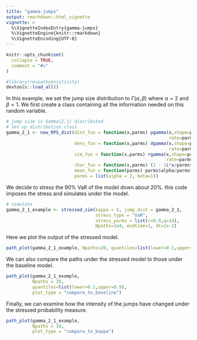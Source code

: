 ```yaml
---
title: "gamma-jumps"
output: rmarkdown::html_vignette
vignette: >
  %\VignetteIndexEntry{gamma-jumps}
  %\VignetteEngine{knitr::rmarkdown}
  %\VignetteEncoding{UTF-8}
---
```


```r
knitr::opts_chunk$set(
  collapse = TRUE,
  comment = "#>"
)
```

```r
#library(revpathsensitivity)
devtools::load_all()
```

In this example, we set the jump size distribution to $\Gamma(\alpha, \beta)$ where $\alpha = 2$ and $\beta = 1$. We first create a class containing all the information needed on this random variable.

```r
# jump size is Gamma(2,1) distributed
# Set up distribution class
gamma_2_1 <- new_RPS_dist(dist_fun = function(x,parms) pgamma(x,shape=parms$alpha,
                                                              rate=parms$beta),
                          dens_fun = function(x,parms) dgamma(x,shape=parms$alpha,
                                                              rate=parms$beta),
                          sim_fun = function(x,parms) rgamma(x,shape=parms$alpha,
                                                             rate=parms$beta),
                          char_fun = function(x,parms) (1 - 1i*x/parms$beta)^(-parms$alpha),
                          mean_fun = function(parms) parms$alpha/parms$beta,
                          parms = list(alpha = 2, beta=1)) 
```

We decide to stress the 90\% VaR of the model down about 20\%. this code imposes the stress and simulates under the model.

```r
# simulate
gamma_2_1_example <- stressed_sim(kappa = 5, jump_dist = gamma_2_1, 
                                  stress_type = "VaR",
                                  stress_parms = list(c=0.9,q=14),
                                  Npaths=1e4, endtime=1, dt=1e-2)
```

Here we plot the output of the stressed model.

```r
path_plot(gamma_2_1_example, Npaths=20, quantiles=list(lower=0.1,upper=0.9))
```

We can also compare the paths under the stressed model to those under the baseline model.

```r
path_plot(gamma_2_1_example,
          Npaths = 20,
          quantiles=list(lower=0.1,upper=0.9),
          plot_type = "compare_to_baseline")
```

Finally, we can examine how the intensity of the jumps have changed under the stressed probability measure.

```r
path_plot(gamma_2_1_example,
          Npaths = 10,
          plot_type = "compare_to_kappa")
```

